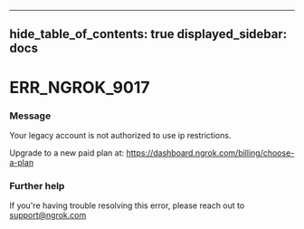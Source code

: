 

---
hide_table_of_contents: true
displayed_sidebar: docs
---


# ERR_NGROK_9017

### Message
Your legacy account is not authorized to use ip restrictions.

Upgrade to a new paid plan at: https://dashboard.ngrok.com/billing/choose-a-plan

<ErrorDetails />



### Further help
If you're having trouble resolving this error, please reach out to [support@ngrok.com](mailto:support@ngrok.com?subject=Help%20with%20ERR_NGROK_9017)

